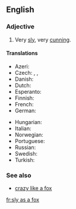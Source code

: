 ==English==

===Adjective===
{{head|en|adjective|head=[[sly]] [[as]] [[a]] [[fox]]}}

# {{context|simile|lang=en}} Very [[sly]], very [[cunning]].

====Translations====
{{trans-top|very sly}}
* Azeri: {{t|az|tülkü kimi hiyləgər}}
* Czech: {{t|cs|chytrý jako liška}}, {{t|cs|liškou podšitý}}, {{t|cs|lišácký}}
* Danish: {{t|da|snu som en ræv}}
* Dutch: {{t|nl|sluw als een vos}}
* Esperanto: {{t|eo|ruza kiel vulpo}}
* Finnish: {{t|fi|viekas kuin kettu}}
* French: {{t+|fr|rusé comme un renard}}
* German: {{t|de|schlau wie ein Fuchs}}
{{trans-mid}}
* Hungarian: {{t|hu|ravasz, mint a róka}}
* Italian: {{t|it|furbo come una volpe}}
* Norwegian: {{t|no|slu som en rev}}
* Portuguese: {{t|pt|esperto como uma raposa}}
* Russian: {{t|ru|хи́трый как лиса́}}
* Swedish: {{t|sv|slug som en räv}}
* Turkish: {{t|tr|tilki gibi kurnaz}}
{{trans-bottom}}

===See also===
* [[crazy like a fox]]

[[fr:sly as a fox]]